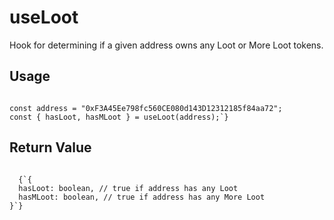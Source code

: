
# useLoot

Hook for determining if a given address owns any Loot or More Loot tokens.

<h2 style={{ marginTop: 0 }}>Usage</h2>

<Code language="js">
const address = "0xF3A45Ee798fc560CE080d143D12312185f84aa72";
const { hasLoot, hasMLoot } = useLoot(address);`}
</Code>

## Return Value

<Code language="js">
  {`{
  hasLoot: boolean, // true if address has any Loot
  hasMLoot: boolean, // true if address has any More Loot
}`}
</Code>

